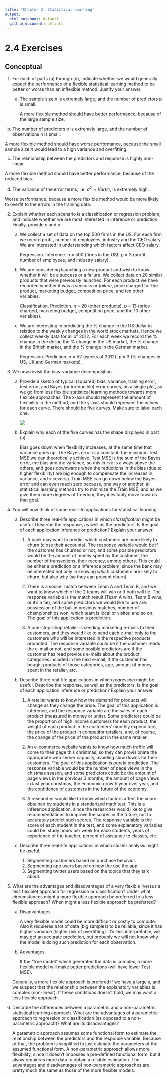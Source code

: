 ```yaml
---
title: "Chapter 2. Statistical Learning"
output: 
  html_notebook: default
  github_document: default
---
```


# 2.4 Exercises

## Conceptual

1. For each of parts (a) through (d), indicate whether we would generally expect the performance of a flexible statistical learning method to be
better or worse than an inflexible method. Justify your answer.

    a. The sample size n is extremely large, and the number of predictors p is small.
    
        A more flexible method should have better performance, because of the large sample size.

  b. The number of predictors p is extremely large, and the number of observations n is small.
    
A more flexible method should have worse performance, because the small sample size *n* would lead to a high variance and overfitting.

  c. The relationship between the predictors and response is highly non-linear.
  
A more flexible method should have better performance, because of the reduced bias.

  d. The variance of the error terms, i.e. $\sigma^2 = Var(\epsilon)$, is extremely high.
  
Worse performance, because a more flexible method would be more likely to overfit to the errors in the training data.

2. Explain whether each scenario is a classification or regression problem, and indicate whether we are most interested in inference or prediction. Finally, provide *n* and *p*.

    a. We collect a set of data on the top 500 firms in the US. For each firm we record profit, number of employees, industry and the CEO salary. We are interested in understanding which factors affect CEO salary.
    
        Regression. Inference. n = 500 (firms in the US). p = 3 (profit, number of employees, and industry salary).
    
    b. We are considering launching a new product and wish to know whether it will be a success or a failure. We collect data on 20 similar products that were previously launched. For each product we have recorded whether it was a *success* or *failure*, price charged for the product, marketing budget, competition price, and ten other variables.
    
        Classification. Prediction. n = 20 (other products). p = 13 (price charged, marketing budget, competition price, and the 10 other variables).
      
    c.  We are interesting in predicting the % change in the US dollar in relation to the weekly changes in the world stock markets. Hence we collect weekly data for all of 2012. For each week we record the % change in the dollar, the % change in the US market, the % change in the British market, and the % change in the German market.
    
        Regression. Prediction. n = 52 (weeks of 2012). p = 3 (% changes in US, UK and German markets).
      
3. We now revisit the bias-variance decomposition.

    a. Provide a sketch of typical (squared) bias, variance, training error, test error, and Bayes (or irreducible) error curves, on a single plot, as we go from less flexible statistical learning methods towards more flexible approaches. The x-axis should represent the amount of flexibility in the method, and the y-axis should represent the values for each curve. There should be five curves. Make sure to label each one.
    
        ![](chap2_exc2.png)
        
    b. Explain why each of the five curves has the shape displayed in part (a).
    
        Bias goes down when flexibility increases, at the same time that variance goes up. The Bayes error is a constant, the minimum Test MSE we can theoretically achieve. Test MSE is the sum of the Bayes error, the bias and the variance, so this curve is always above the others, and goes downwards when the reductions in the bias (due to higher flexibility) are big enough to compensate the increases in variance, and viceversa. Train MSE can go down below the Bayes error and can even reach zero because, one way or another, all statistical learning methods try to minimize the Train MSE, and as we give them more degrees of freedom, they inevitably move towards that goal.
        
4. You will now think of some real-life applications for statistical learning.

    a. Describe three real-life applications in which *classification* might be useful. Describe the response, as well as the predictors. Is the goal of each application inference or prediction? Explain your answer.
    
        1. A bank may want to predict which customers are more likely to churn (close their accounts). The response variable would be if the customer has churned or not, and some posible predictors would be the amount of money spent by the customer, the number of transactions, their recency, among others. This could be either a prediction or a inference problem, since the bank may be interested not only in knowing *which* customers are likely to churn, but also *why* (so they can prevent churn).
        
        2. There is a soccer match between Team A and Team B, and we want to know which of the 2 teams will win or if both will tie. The response variable is the match result (Team A wins, Team B wins, or it's a tie), and some predictors we would like to use are: possession of the ball in previous matches, number of championships won, which team is local or visitor, and so on. The goal of this application is prediction.
        
        3. A one-stop-shop retailer is sending marketing e-mails to their customers, and they would like to send each e-mail only to the customers who will be interested in the respective products promoted. The response variable could be if the customer reads the e-mail or not, and some posible predictors are if the customer has read previous e-mails about the product categories included in the next e-mail, if the customer has bought products of those categories, age, amount of money spent in the retailer, etc.
        
    b. Describe three real-life applications in which *regression* might be useful. Describe the response, as well as the predictors. Is the goal of each application inference or prediction? Explain your answer.
    
        1. A retailer wants to know how the demand for products will change as they change the price. The goal of this application is inference, and the response variable are the sales of each product (measured in money or units). Some predictors could be the proportion of high income customers for each product, the weight of each product in the customers' monthly expenditure, the price of the product in competitor retailers, and, of course, the change of the price of the product in the same retailer.
        
        2. An e-commerce website wants to know how much traffic will come to their page this christmas, so they can provisionate the appropriate web server capacity, avoiding slow downs for their customers. The goal of this application is purely prediction. The response variable would be the number of page views in the chistmas season, and some predictors could be the amount of page views in the previous 3 months, the amount of page views in last year christmas, the economic growth year over year, and the confidence of customers in the future of the economy.
        
        3. A researcher would like to know which factors affect the score obtained by students in a standarized math test. This is a inference application, since the researcher would like to give recommendations to improve the scores in the future, not to accurately predict such scores. The response variable is the score of each student in the test, and some explanatory variables could be: study hours per week for each students, years of experience of the teacher, percent of asistance to classes, etc.
        
    c. Describe three real-life applications in which cluster analysis might be useful.
    
        1. Segmenting customers based on purchase behavior.
        2. Segmenting app users based on how the use the app.
        3. Segmenting twitter users based on the topics that they talk about.
        
        
5. What are the advantages and disadvantages of a very flexible (versus a less flexible) approach for regression or classification? Under what circumstances might a more flexible approach be preferred to a less flexible approach? When might a less flexible approach be preferred?

    a. Disadvantages
    
        A very flexible model could be more difficult or costly to compute.
        Also it requieres a lot of data (big samples) to be reliable, since it has higher variance (higher risk of overfitting).
        It's less interpretable, we may get an accurate prediction, but probably we will not know why the model is doing such prediction for each observation.
        
    b. Advantages
    
        If the "true model" which generated the data is complex, a more flexible model will make better predictions (will have lower Test MSE).
        
    Generally, a more flexible approach is prefered if we have a large `n`, and we suspect that the relationship between the explanatory variables is complex (non-linear). If these conditions doesn't hold, we may want a less flexible approach. 
        
        
6. Describe the differences between a parametric and a non-parametric statistical learning approach. What are the advantages of a parametric approach to regression or classification (as opposed to a non-parametric approach)? What are its disadvantages?

    A parametric approach assumes some functional form to estimate the relationship between the predictors and the response variable. Because of that, the problem is simplified to just estimate the parameters of the assumed functional form. A non-parametric approach allows more flexibility, since it doesn't imposses a pre-defined functional form, but it alsow requieres more data to obtain a reliable estimation. The advantages and disadvantages of non-parametric approaches are pretty much the same as those of the more flexible models.